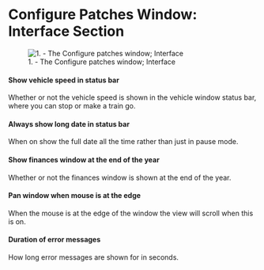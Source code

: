 =Configure Patches Window: Interface Section=
[[File:en/Patches-interface.png|center|1. - The Configure patches window; Interface]]

====Show vehicle speed in status bar====
Whether or not the vehicle speed is shown in the vehicle window status bar, where you can stop or make a train go.

====Always show long date in status bar====
When on show the full date all the time rather than just in pause mode.

====Show finances window at the end of the year====
Whether or not the finances window is shown at the end of the year.

====Pan window when mouse is at the edge====
When the mouse is at the edge of the window the view will scroll when this is on.

====Duration of error messages====
How long error messages are shown for in seconds.